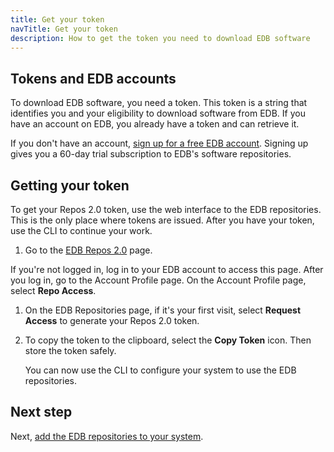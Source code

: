 ```yaml
---
title: Get your token
navTitle: Get your token
description: How to get the token you need to download EDB software
---
```


## Tokens and EDB accounts

To download EDB software, you need a token. 
This token is a string that identifies you and your eligibility to download software from EDB. 
If you have an account on EDB, you already have a token and can retrieve it.

If you don't have an account, [sign up for a free EDB account](https://www.edbpostgres.com/accounts/register). 
Signing up gives you a 60-day trial subscription to EDB's software repositories. 

## Getting your token

To get your Repos 2.0 token, use the web interface to the EDB repositories. This is the only place where tokens are issued. After you have your token, use the CLI to continue your work. 

1. Go to the [EDB Repos 2.0](https://edbpostgres.com/repos-downloads) page.

  If you're not logged in, log in to your EDB account to access this page. After you log in, go to the Account Profile page. On the Account Profile page, select **Repo Access**.

1.  On the EDB Repositories page, if it's your first visit, select **Request Access** to generate your Repos 2.0 token. 

1. To copy the token to the clipboard, select the **Copy Token** icon. Then store the token safely.

    You can now use the CLI to configure your system to use the EDB repositories.

## Next step

Next, [add the EDB repositories to your system](adding_edb_repositories).
